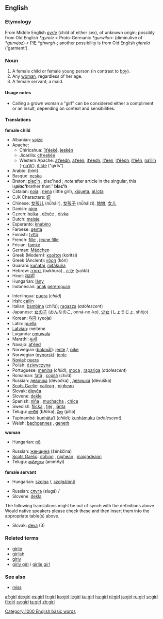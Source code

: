 {{wikipedia}}
==English==

{{rank|wish|gone|times|334|girl|during|several|either}}

===Etymology===
From Middle English ''[[gyrle]]'' (child of either sex), of unknown origin; possibly from Old English ''*gyrele'' < Proto-Germanic ''*gurwilon-'' (diminutive of ''*gurwjoz'') < [[PIE]] ''*ghwrgh-''; another possibility is from Old English ''gierela'' ('garment').

===Noun===
{{en-noun-reg}}

# A female child or female young person (in contrast to ''[[boy]]'').
# Any [[woman]], regardless of her age.
# A female servant; a maid.

====Usage notes====
*Calling a grown woman a "girl" can be considered either a compliment or an insult, depending on context and sensibilities.

====Translations====
'''female child'''
{{top}}
*Albanian: [[vajze]]
*Apache:
**Chiricahua: [[’it’éeké]], [[jeekȩ́n]]
**Jicarilla: [[ch’eekéé]]
**Western Apache: [[at’eedn]], [[at’een]], [[it’eedn]], [[it’een]], [[it’éédn]], [[it’één]], [[na’ilín]] (-[[na’ilį’]]), [[it’ídé]] ("girls")
*Arabic: {{ARchar|[[بنت]]}} (bint) {{f}}
*Basque: [[neska]]
*Breton: [[plac'h]] {{f}}, plac'hed {{p}}; ''note: ''after article in the singular, this is'' '''plac'h''' ''rather than'' '''blac'h'''
*Catalan: [[noia]] {{f}}, [[nena]] {{f}} (little girl), [[xiqueta]], [[al.lota]] {{f}}
*CJK Characters: [[妞]]
*Chinese: [[女孩儿]] (nǚháir), [[女孩子]] (nǚháizi), [[姑娘]], [[女儿]]
*Danish: [[pige]] {{c}}
*Czech: [[holka]] {{f}}, [[děvče]] {{n}}, [[dívka]] {{f}}
*Dutch: [[meisje]] {{n}}
*Esperanto: [[knabino]]
*Faroese: [[genta]] {{f}}
*Finnish: [[tyttö]]
*French: [[fille]] {{f}}, [[jeune fille]] {{f}}
*Frisian: [[famke]] {{n}}
*German: [[Mädchen]] {{n}} 
*Greek (Modern): [[κορίτσι]] (korítsi) {{n}}
*Greek (Ancient): [[κόρη]] (kóri) {{f}}
*Guarani: [[kuñataĩ]], [[mitãkuña]]
*Hebrew: [[בחורה]] (bakhura) {{f}}, [[ילדה]] (yaldá) {{f}}
*Hindi: [[लड़की]] {{Unicode|(ləṛki)}} {{f}}
*Hungarian: [[lány]]
*Indonesian: [[anak]] [[perempuan]]
{{mid}}
*Interlingua: [[puera]] (''child'')
*Irish: [[cailín]]
*Italian: [[bambina]] {{f}} (''child''); [[ragazza]] {{f}} (''adolescent'')
*Japanese: [[女の子]] (おんなのこ, onná-no-ko), [[少女]] (しょうじょ, shōjo)
*Korean: [[여자]] (yeoja)
*Latin: [[puella]] {{f}}
*[[Latvian]]: meitene {{f}}
*Luganda: [[omuwala]]
*Marathi: [[मुल्गी]]
*Navajo: [[at’ééd]]
*Norwegian ([[bokmål]]): [[jente]] {{m}}/{{f}}, [[pike]] {{m}}
*Norwegian ([[nynorsk]]): [[jente]] {{f}}
*[[Novial]]: [[puera]]
*Polish: [[dziewczyna]] {{f}}
*Portuguese: [[menina]] {{f}} (''child''); [[moça]] {{f}}, [[rapariga]] {{f}} (''adolescent'')
*Romanian: [[fată]] {{f}}, [[copilă]] {{f}} (''child'')
*Russian: [[девочка]] (dévočka) {{f}}, [[девушка]] (dévuška) {{f}}
*[[Scots Gaelic]]: [[caileag]] {{f}}, [[nighean]] {{f}}
*Slovak: [[dievča]] {{n}}
*Slovene: [[dekle]] {{n}}
*Spanish: [[niña]] {{f}}, [[muchacha]] {{f}}, [[chica]] {{f}}
*Swedish: [[flicka]] {{c}}, [[tjej]] {{c}}, [[jänta]] {{c}}
*Telugu: [[బాలిక]] (bAlika), [[పిల్ల]] (pilla)
*Tupinambá: [[kunhãta'ĩ]] (''child''); [[kunhãmuku]] (''adolescent'')
*Welsh: [[bachgennes]] {{f}}, [[geneth]] {{f}}
{{bottom}}

'''woman'''
{{top}}
*Hungarian: [[nő]]
{{mid}}
*Russian: [[женщина]] (žénščina) {{f}}
*[[Scots Gaelic]]: [[rìbhinn]] {{f}}, [[nighean]] {{f}}, [[maighdeann]] {{f}}
*Telugu: [[అమ్మాయి]] (ammAyi)
{{bottom}}

'''female servant'''
{{top}}
*Hungarian: [[szolga]] {{m}}/{{f}}, [[szolgálónő]]
{{mid}}
*Russian: [[слуга]] (slugá) {{m}}/{{f}}
*Slovene: [[dekla]] {{f}}
{{bottom}}

The following translations might be out of synch with the definitions above. Would native speakers please check these and then insert them into the appropriate table(s) above.

*Slovak: [[deva]] {{f}} (3)

===Related terms===
*[[girlie]]
*[[girlish]]
*[[girly]]
*[[girly girl]] / [[girlie girl]]

===See also===
*[[miss]]

[[Category:1000 English basic words]]

[[af:girl]]
[[de:girl]]
[[es:girl]]
[[fr:girl]]
[[ko:girl]]
[[it:girl]]
[[ku:girl]]
[[hu:girl]]
[[nl:girl]]
[[ja:girl]]
[[ru:girl]]
[[sr:girl]]
[[fi:girl]]
[[sv:girl]]
[[ta:girl]]
[[zh:girl]]